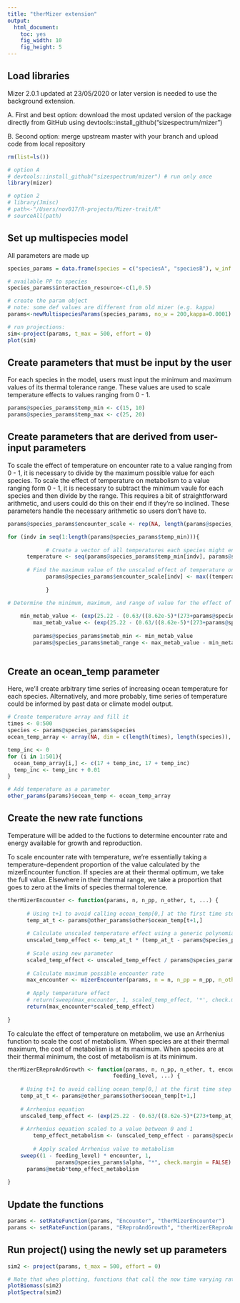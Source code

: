 ```yaml
---
title: "therMizer extension"
output:
  html_document:
    toc: yes
    fig_width: 10
    fig_height: 5
---
```


## Load libraries

Mizer 2.0.1 updated at 23/05/2020 or later version is needed to use the background extension. 

A. First and best option: download the most updated version of the package directly from GitHub using devtools::install_github("sizespectrum/mizer") 

B. Second option: merge upstream master with your branch and upload code from local repository 

```r

rm(list=ls())

# option A
# devtools::install_github("sizespectrum/mizer") # run only once
library(mizer)

# option 2 
# library(Jmisc)
# path<-"/Users/nov017/R-projects/Mizer-trait/R"
# sourceAll(path)

```

## Set up multispecies model

All parameters are made up

```r

species_params = data.frame(species = c("speciesA", "speciesB"), w_inf = c(500, 5000), k_vb =c(0.8, 0.3), w_min = c(0.001, 0.001),beta=c(1000,100),sigma=c(3,3))

# available PP to species 
species_params$interaction_resource<-c(1,0.5)

# create the param object
# note: some def values are different from old mizer (e.g. kappa)
params<-newMultispeciesParams(species_params, no_w = 200,kappa=0.0001)

# run projections:
sim<-project(params, t_max = 500, effort = 0)
plot(sim)

```

## Create parameters that must be input by the user

For each species in the model, users must input the minimum and maximum values of its thermal tolerance range.  These values are used to scale temperature effects to values ranging from 0 - 1. 

```r

params@species_params$temp_min <- c(15, 10)
params@species_params$temp_max <- c(25, 20)

```

## Create parameters that are derived from user-input parameters

To scale the effect of temperature on encounter rate to a value ranging from 0 - 1, it is necessary to divide by the maximum possible value for each species.  To scale the effect of temperature on metabolism to a value ranging form 0 - 1, it is necessary to subtract the minimum vaule for each species and then divide by the range.  This requires a bit of straightforward arithmetic, and users could do this on their end if they're so inclined.  These parameters handle the necessary arithmetic so users don't have to.

```r

params@species_params$encounter_scale <- rep(NA, length(params@species_params$temp_min))

for (indv in seq(1:length(params@species_params$temp_min))){
  
			# Create a vector of all temperatures each species might encounter
      temperature <- seq(params@species_params$temp_min[indv], params@species_params$temp_max[indv], by=0.1)
      
      # Find the maximum value of the unscaled effect of temperature on encounter rate for each species 
			params@species_params$encounter_scale[indv] <- max((temperature) * (temperature - params@species_params$temp_min[indv]) * (params@species_params$temp_max[indv] - temperature))
			
			}

# Determine the minimum, maximum, and range of value for the effect of temperature on metabolism
    
    min_metab_value <- (exp(25.22 - (0.63/((8.62e-5)*(273+params@species_params$temp_min)))))
		max_metab_value <- (exp(25.22 - (0.63/((8.62e-5)*(273+params@species_params$temp_max)))))
		
		params@species_params$metab_min <- min_metab_value
		params@species_params$metab_range <- max_metab_value - min_metab_value
		
```

## Create an ocean_temp parameter

Here, we'll create arbitrary time series of increasing ocean temperature for each species.  Alternatively, and more probably, time series of temperature could be informed by past data or climate model output.

```r

# Create temperature array and fill it
times <- 0:500
species <- params@species_params$species
ocean_temp_array <- array(NA, dim = c(length(times), length(species)), dimnames = list(time = times, sp = species))

temp_inc <- 0
for (i in 1:501){
  ocean_temp_array[i,] <- c(17 + temp_inc, 17 + temp_inc)
  temp_inc <- temp_inc + 0.01
}

# Add temperature as a parameter
other_params(params)$ocean_temp <- ocean_temp_array

```

## Create the new rate functions

Temperature will be added to the fuctions to determine encounter rate and energy available for growth and reproduction.

To scale encounter rate with temperature, we're essentially taking a temperature-dependent proportion of the value calculated by the mizerEncounter function.  If species are at their thermal optimum, we take the full value.  Elsewhere in their thermal range, we take a proportion that goes to zero at the limits of species thermal tolerence.  

```r

therMizerEncounter <- function(params, n, n_pp, n_other, t, ...) {
      
      # Using t+1 to avoid calling ocean_temp[0,] at the first time step
      temp_at_t <- params@other_params$other$ocean_temp[t+1,]
  
      # Calculate unscaled temperature effect using a generic polynomial rate equation
      unscaled_temp_effect <- temp_at_t * (temp_at_t - params@species_params$temp_min) * (params@species_params$temp_max - temp_at_t)
      
      # Scale using new parameter
      scaled_temp_effect <- unscaled_temp_effect / params@species_params$encounter_scale
      
      # Calculate maximum possible encounter rate
      max_encounter <- mizerEncounter(params, n = n, n_pp = n_pp, n_other = n_other, ...)
      
      # Apply temperature effect
      # return(sweep(max_encounter, 1, scaled_temp_effect, '*', check.margin = FALSE))
      return(max_encounter*scaled_temp_effect)
      
}

```

To calculate the effect of temperature on metabolim, we use an Arrhenius function to scale the cost of metabolism.  When species are at their thermal maximum, the cost of metabolism is at its maximum.  When species are at their thermal minimum, the cost of metabolism is at its minimum.

```r

therMizerEReproAndGrowth <- function(params, n, n_pp, n_other, t, encounter,
                                 feeding_level, ...) {
    
    # Using t+1 to avoid calling ocean_temp[0,] at the first time step
    temp_at_t <- params@other_params$other$ocean_temp[t+1,]
  
    # Arrhenius equation
    unscaled_temp_effect <- (exp(25.22 - (0.63/((8.62e-5)*(273+temp_at_t)))))
      
    # Arrhenius equation scaled to a value between 0 and 1
		temp_effect_metabolism <- (unscaled_temp_effect - params@species_params$metab_min) / params@species_params$metab_range
  
		# Apply scaled Arrhenius value to metabolism
    sweep((1 - feeding_level) * encounter, 1,
               params@species_params$alpha, "*", check.margin = FALSE) - 
      params@metab*temp_effect_metabolism  
      
}

```

## Update the functions 

```r

params <- setRateFunction(params, "Encounter", "therMizerEncounter")
params <- setRateFunction(params, "EReproAndGrowth", "therMizerEReproAndGrowth")
```

## Run project() using the newly set up parameters

```r

sim2 <- project(params, t_max = 500, effort = 0)

# Note that when plotting, functions that call the now time varying rate functions will encounter an error.
plotBiomass(sim2)
plotSpectra(sim2)

```

